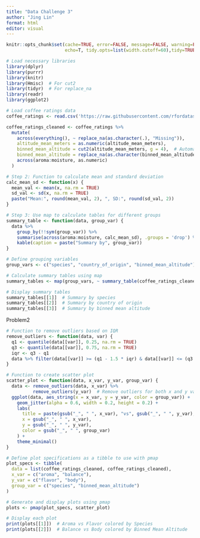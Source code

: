 ```yaml
---
title: "Data Challenge 3"
author: "Jing Lin"
format: html
editor: visual
---
```


```r
knitr::opts_chunk$set(cache=TRUE, error=FALSE, message=FALSE, warning=FALSE,
                      echo=T, tidy.opts=list(width.cutoff=60),tidy=TRUE)

```

```r
# Load necessary libraries
library(dplyr)
library(purrr)
library(knitr)
library(Hmisc)  # For cut2
library(tidyr)  # For replace_na
library(readr) 
library(ggplot2)
```

```r
# Load coffee ratings data
coffee_ratings <- read.csv('https://raw.githubusercontent.com/rfordatascience/tidytuesday/master/data/2020/2020-07-07/coffee_ratings.csv')

coffee_ratings_cleaned <- coffee_ratings %>%
  mutate(
    across(everything(), ~ replace_na(as.character(.), "Missing")),
    altitude_mean_meters = as.numeric(altitude_mean_meters),
    binned_mean_altitude = cut2(altitude_mean_meters, g = 4),  # Automatically bins into 4 groups
    binned_mean_altitude = replace_na(as.character(binned_mean_altitude), "Missing"),
    across(aroma:moisture, as.numeric)
  )

# Step 2: Function to calculate mean and standard deviation
calc_mean_sd <- function(x) {
  mean_val <- mean(x, na.rm = TRUE)
  sd_val <- sd(x, na.rm = TRUE)
  paste("Mean:", round(mean_val, 2), ", SD:", round(sd_val, 2))
}

# Step 3: Use map to calculate tables for different groups
summary_table <- function(data, group_var) {
  data %>%
    group_by(!!sym(group_var)) %>%
    summarise(across(aroma:moisture, calc_mean_sd), .groups = 'drop') %>%
    kable(caption = paste("Summary by", group_var))
}

# Define grouping variables
group_vars <- c("species", "country_of_origin", "binned_mean_altitude")

# Calculate summary tables using map
summary_tables <- map(group_vars, ~ summary_table(coffee_ratings_cleaned, .x))

# Display summary tables
summary_tables[[1]]  # Summary by species
summary_tables[[2]]  # Summary by country of origin
summary_tables[[3]]  # Summary by binned mean altitude
```

Problem2

```r

# Function to remove outliers based on IQR
remove_outliers <- function(data, var) {
  q1 <- quantile(data[[var]], 0.25, na.rm = TRUE)
  q3 <- quantile(data[[var]], 0.75, na.rm = TRUE)
  iqr <- q3 - q1
  data %>% filter(data[[var]] >= (q1 - 1.5 * iqr) & data[[var]] <= (q3 + 1.5 * iqr))
}

# Function to create scatter plot
scatter_plot <- function(data, x_var, y_var, group_var) {
  data <- remove_outliers(data, x_var) %>%
          remove_outliers(y_var)  # Remove outliers for both x and y variables
  ggplot(data, aes_string(x = x_var, y = y_var, color = group_var)) +
    geom_jitter(alpha = 0.6, width = 0.2, height = 0.2) +
    labs(
      title = paste(gsub("_", " ", x_var), "vs", gsub("_", " ", y_var), "colored by", gsub("_", " ", group_var)),
      x = gsub("_", " ", x_var),
      y = gsub("_", " ", y_var),
      color = gsub("_", " ", group_var)
    ) +
    theme_minimal()
}

# Define plot specifications as a tibble to use with pmap
plot_specs <- tibble(
  data = list(coffee_ratings_cleaned, coffee_ratings_cleaned),
  x_var = c("aroma", "balance"),
  y_var = c("flavor", "body"),
  group_var = c("species", "binned_mean_altitude")
)

# Generate and display plots using pmap
plots <- pmap(plot_specs, scatter_plot)

# Display each plot
print(plots[[1]])  # Aroma vs Flavor colored by Species
print(plots[[2]])  # Balance vs Body colored by Binned Mean Altitude
```
